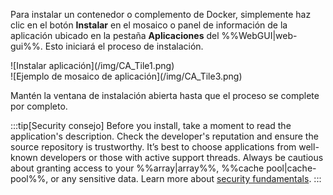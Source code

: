 Para instalar un contenedor o complemento de Docker, simplemente haz clic en el botón **Instalar** en el mosaico o panel de información de la aplicación ubicado en la pestaña **Aplicaciones** del %%WebGUI|web-gui%%. Esto iniciará el proceso de instalación.

<div style={{ margin: 'auto', maxWidth: '800px', display: 'flex', flexDirection: 'row', justifyContent: 'center', gap: '20px', alignItems: 'flex-start' }}>
  <div style={{ maxWidth: '390px', display: 'flex', flexDirection: 'column', alignItems: 'center' }}>
    ![Instalar aplicación](/img/CA_Tile1.png)
  </div>

  <div style={{ maxWidth: '390px', display: 'flex', flexDirection: 'column', alignItems: 'center' }}>
    ![Ejemplo de mosaico de aplicación](/img/CA_Tile3.png)
  </div>
</div>

Mantén la ventana de instalación abierta hasta que el proceso se complete por completo.

:::tip[Security consejo]
Before you install, take a moment to read the application's description. Check the developer's reputation and ensure the source repository is trustworthy. It’s best to choose applications from well-known developers or those with active support threads. Always be cautious about granting access to your %%array|array%%, %%cache pool|cache-pool%%, or any sensitive data. Learn more about [security fundamentals](../../../system-administration/secure-your-server/security-fundamentals.mdx).
:::
